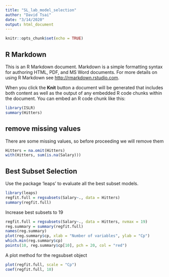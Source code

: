 ```yaml
---
title: "SL_lab_model_selection"
author: "David Tsai"
date: "3/14/2020"
output: html_document
---
```


```r
knitr::opts_chunk$set(echo = TRUE)
```

## R Markdown

This is an R Markdown document. Markdown is a simple formatting syntax for authoring HTML, PDF, and MS Word documents. For more details on using R Markdown see <http://rmarkdown.rstudio.com>.

When you click the **Knit** button a document will be generated that includes both content as well as the output of any embedded R code chunks within the document. You can embed an R code chunk like this:

```r
library(ISLR)
summary(Hitters)
```

## remove missing values
There are some missing values, so before proceeding we will remove them
```r
Hitters = na.omit(Hitters)
with(Hitters, sum(is.na(Salary)))
```


## Best Subset Selection
Use the package 'leaps' to evaluate all the best subset models.
```r
library(leaps)
regfit.full = regsubsets(Salary~., data = Hitters)
summary(regfit.full)
```

Increase best subsets to 19
```r
regfit.full = regsubsets(Salary~., data = Hitters, nvmax = 19)
reg.summary = summary(regfit.full)
names(reg.summary)
plot(reg.summary$cp, xlab = "Number of variables", ylab = "Cp")
which.min(reg.summary$cp)
points(10, reg.summary$cp[10], pch = 20, col = "red")
```

A plot method for the regsubset object
```r
plot(regfit.full, scale = "Cp")
coef(regfit.full, 10)
```



